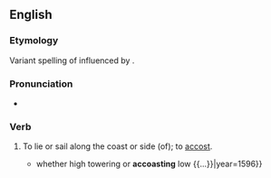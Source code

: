 ==English==

===Etymology===
Variant spelling of {{m|en|accost||sail along the coast of}} influenced by {{m|en|coast}}.

===Pronunciation===
* {{rhymes|en|əʊst}}

===Verb===
{{en-verb}}

# {{lb|en|obsolete|transitive|intransitive}} To lie or sail along the coast or side (of); to [[accost]].
#* {{quote-book|en|author=Edmund Spenser|title=The Faerie Queene|passage={{...}} whether high towering or '''accoasting''' low {{...}}|year=1596}}